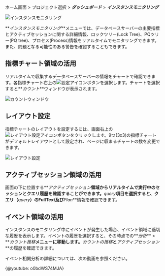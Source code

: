 ホーム画面 > プロジェクト選択 > **_ダッシュボード_** > **_インスタンスモニタリング_**

![インスタンスモニタリング](/img/db-instance-monitoring.png)

**_インスタンスモニタリング_**メニューでは、データベースサーバーの主要指標とアクティブセッションに関する詳細情報、ロックツリー(Lock Tree)、PQツリー(PQ tree)、プロセス(Process)情報をリアルタイムでモニタリングできます。また、問題となる可能性のある警告を確認することもできます。

## 指標チャート領域の活用

リアルタイムで収集するデータベースサーバーの情報をチャートで確認できます。各指標チャート右上の![設定アイコン](/img/ico-setting.svg)ボタンを選択します。チャートを選択すると**_カウント_**ウィンドウが表示されます。

![カウントウィンドウ](/img/count-window.png)

## レイアウト設定

指標チャートのレイアウトを設定するには、画面右上の![レイアウト設定アイコン](/img/ico-layout-set.svg)ボタンをクリックします。9つ(3x3)の指標チャートがデフォルトレイアウトとして設定され、ページに収まるチャートの数を変更できます。

![レイアウト設定](https://img.whatap.io/media/user_guide_database/chart_layout.png)

## アクティブセッション領域の活用

画面の下に位置する**_アクティブセッション_**領域からリアルタイムで実行中のセッションとクエリ履歴を確認することができます。**_query_**項目を選択すると、クエリ（**_query_**）のFullText及び**_Plan_**情報を確認できます。

## イベント領域の活用

インスタンスのモニタリング中にイベントが発生した場合、イベント領域に適切な履歴を表示します。イベントの履歴を選択すると、その時点での**_分析_** > **_カウント推移_**メニューに移動します。**_カウントの推移_**と**_アクティブセッション_**の履歴を確認できます。

イベント相関分析の詳細については、次の動画を参照ください。

{@youtube: o0bdWS74MJA}
